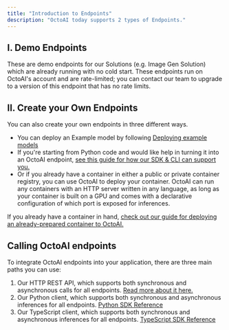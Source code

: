 ```yaml
---
title: "Introduction to Endpoints"
description: "OctoAI today supports 2 types of Endpoints."
---
```


## I. Demo Endpoints

These are demo endpoints for our Solutions (e.g. Image Gen Solution) which are already running with no cold start. These endpoints run on OctoAI's account and are rate-limited; you can contact our team to upgrade to a version of this endpoint that has no rate limits.

## II. Create your Own Endpoints

You can also create your own endpoints in three different ways.

* You can deploy an Example model by following [Deploying example models](/docs/deploying-example-models)
* If you're starting from Python code and would like help in turning it into an OctoAI endpoint, [see this guide for how our SDK & CLI can support you.](/docs/containerize-your-code-with-our-cli)
* Or if you already have a container in either a public or private container registry, you can use OctoAI to deploy your container. OctoAI can run any containers with an HTTP server written in any language, as long as your container is built on a GPU and comes with a declarative configuration of which port is exposed for inferences.

If you already have a container in hand, [check out our guide for deploying an already-prepared container to OctoAI.](/docs/create-custom-endpoints-from-a-container)

## Calling OctoAI endpoints

To integrate OctoAI endpoints into your application, there are three main paths you can use:

1. Our HTTP REST API, which supports both synchronous and asynchronous calls for all endpoints. [Read more about it here.](/reference/inference)
2. Our Python client, which supports both synchronous and asynchronous inferences for all endpoints. [Python SDK Reference](/docs/sdk-module-reference-documentation)
3. Our TypeScript client, which supports both synchronous and asynchronous inferences for all endpoints. [TypeScript SDK Reference](/docs/typescript-sdk-reference)